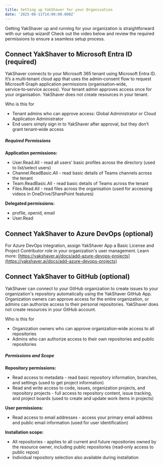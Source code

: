 ```yaml
---
title: Setting up YakShaver for your Organisation
date: '2025-08-11T14:00:00.000Z'
---
```


Getting YakShaver up and running for your organization is straightforward with our setup wizard! Check out the video below and review the required permissions to ensure a seamless setup process.

<Youtube thumbnail="https://img.youtube.com/vi/dxZGcqpSXFQ/maxresdefault.jpg" externalVideoLink="https://www.youtube.com/embed/dxZGcqpSXFQ" size="medium" />

## Connect YakShaver to Microsoft Entra ID (required)

YakShaver connects to your Microsoft 365 tenant using Microsoft Entra ID. It’s a multi‑tenant cloud app that uses the admin‑consent flow to request Microsoft Graph application permissions (organisation‑wide, service‑to‑service access). Your tenant admin approves access once for your organisation. YakShaver does not create resources in your tenant.

Who is this for

* Tenant admins who can approve access: Global Administrator or Cloud Application Administrator
* End users simply sign in to YakShaver after approval, but they don’t grant tenant‑wide access

##### Required Permissions

**Application permissions:**

* User.Read.All - read all users' basic profiles across the directory (used to list/select users)
* Channel.ReadBasic.All - read basic details of Teams channels across the tenant
* Team.ReadBasic.All - read basic details of Teams across the tenant
* Files.Read.All - read files across the organisation (used for accessing videos in OneDrive/SharePoint features)

**Delegated permissions:**

* profile, openid, email
* User.Read

## Connect YakShaver to Azure DevOps (optional)

For Azure DevOps integration, assign YakShaver App a Basic License and Project Contributor role in your organization's user management. Learn more: [https://yakshaver.ai/docs/add-azure-devops-projects](https://yakshaver.ai/docs/add-azure-devops-projects)

## Connect YakShaver to GitHub (optional)

YakShaver can connect to your GitHub organization to create issues to your organization's repository automatically using the YakShaver GitHub App. Organization owners can approve access for the entire organization, or admins can authorize access to their personal repositories. YakShaver does not create resources in your GitHub account.

Who is this for

* Organization owners who can approve organization‑wide access to all repositories
* Admins who can authorize access to their own repositories and public repositories

##### Permissions and Scope

**Repository permissions:**

* Read access to metadata - read basic repository information, branches, and settings (used to get project information)
* Read and write access to code, issues, organization projects, and repository projects - full access to repository content, issue tracking, and project boards (used to create and update work items in projects)

**User permissions:**

* Read access to email addresses - access your primary email address and public email information (used for user identification)

**Installation scope:**

* All repositories - applies to all current and future repositories owned by the resource owner, including public repositories (read‑only access to public repos)
* Individual repository selection also available during installation
